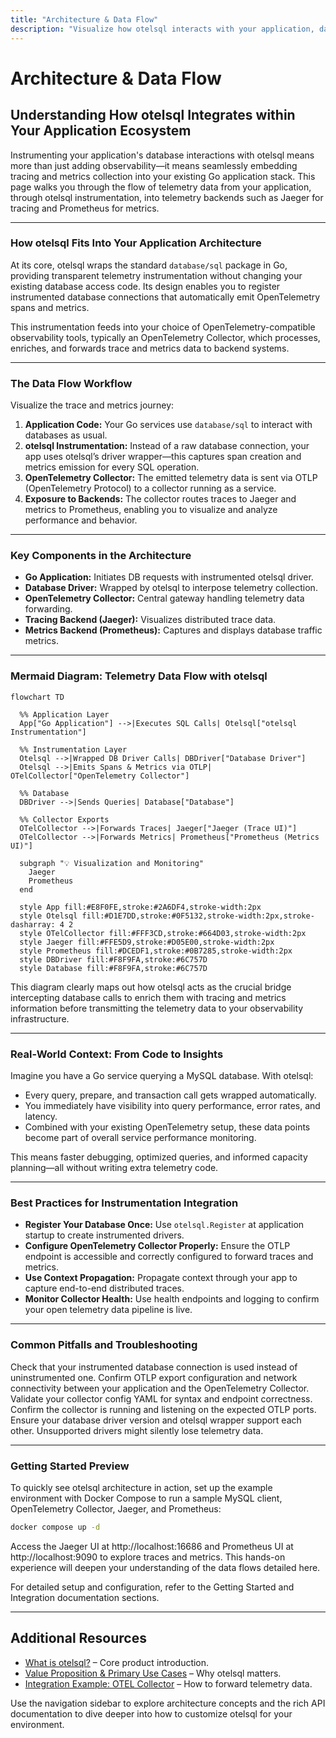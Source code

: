 ```yaml
---
title: "Architecture & Data Flow"
description: "Visualize how otelsql interacts with your application, database drivers, and OpenTelemetry tooling. Includes a mermaid diagram showing data flow from application code through otelsql to the OTel Collector/Jaeger/Prometheus, highlighting extension and integration points (e.g., registering DBs, span/metric emission)."
---
```


# Architecture & Data Flow

## Understanding How otelsql Integrates within Your Application Ecosystem

Instrumenting your application's database interactions with otelsql means more than just adding observability—it means seamlessly embedding tracing and metrics collection into your existing Go application stack. This page walks you through the flow of telemetry data from your application, through otelsql instrumentation, into telemetry backends such as Jaeger for tracing and Prometheus for metrics.

---

### How otelsql Fits Into Your Application Architecture

At its core, otelsql wraps the standard `database/sql` package in Go, providing transparent telemetry instrumentation without changing your existing database access code. Its design enables you to register instrumented database connections that automatically emit OpenTelemetry spans and metrics.

This instrumentation feeds into your choice of OpenTelemetry-compatible observability tools, typically an OpenTelemetry Collector, which processes, enriches, and forwards trace and metrics data to backend systems.

---

### The Data Flow Workflow

Visualize the trace and metrics journey:

1. **Application Code:** Your Go services use `database/sql` to interact with databases as usual.
2. **otelsql Instrumentation:** Instead of a raw database connection, your app uses otelsql’s driver wrapper—this captures span creation and metrics emission for every SQL operation.
3. **OpenTelemetry Collector:** The emitted telemetry data is sent via OTLP (OpenTelemetry Protocol) to a collector running as a service.
4. **Exposure to Backends:** The collector routes traces to Jaeger and metrics to Prometheus, enabling you to visualize and analyze performance and behavior.

---

### Key Components in the Architecture

- **Go Application:** Initiates DB requests with instrumented otelsql driver.
- **Database Driver:** Wrapped by otelsql to interpose telemetry collection.
- **OpenTelemetry Collector:** Central gateway handling telemetry data forwarding.
- **Tracing Backend (Jaeger):** Visualizes distributed trace data.
- **Metrics Backend (Prometheus):** Captures and displays database traffic metrics.

---

### Mermaid Diagram: Telemetry Data Flow with otelsql

```mermaid
flowchart TD

  %% Application Layer
  App["Go Application"] -->|Executes SQL Calls| Otelsql["otelsql Instrumentation"]

  %% Instrumentation Layer
  Otelsql -->|Wrapped DB Driver Calls| DBDriver["Database Driver"]
  Otelsql -->|Emits Spans & Metrics via OTLP| OTelCollector["OpenTelemetry Collector"]

  %% Database
  DBDriver -->|Sends Queries| Database["Database"]

  %% Collector Exports
  OTelCollector -->|Forwards Traces| Jaeger["Jaeger (Trace UI)"]
  OTelCollector -->|Forwards Metrics| Prometheus["Prometheus (Metrics UI)"]

  subgraph "💡 Visualization and Monitoring"
    Jaeger
    Prometheus
  end

  style App fill:#E8F0FE,stroke:#2A6DF4,stroke-width:2px
  style Otelsql fill:#D1E7DD,stroke:#0F5132,stroke-width:2px,stroke-dasharray: 4 2
  style OTelCollector fill:#FFF3CD,stroke:#664D03,stroke-width:2px
  style Jaeger fill:#FFE5D9,stroke:#D05E00,stroke-width:2px
  style Prometheus fill:#DCEDF1,stroke:#0B7285,stroke-width:2px
  style DBDriver fill:#F8F9FA,stroke:#6C757D
  style Database fill:#F8F9FA,stroke:#6C757D
```

This diagram clearly maps out how otelsql acts as the crucial bridge intercepting database calls to enrich them with tracing and metrics information before transmitting the telemetry data to your observability infrastructure.

---

### Real-World Context: From Code to Insights

Imagine you have a Go service querying a MySQL database. With otelsql:

- Every query, prepare, and transaction call gets wrapped automatically.
- You immediately have visibility into query performance, error rates, and latency.
- Combined with your existing OpenTelemetry setup, these data points become part of overall service performance monitoring.

This means faster debugging, optimized queries, and informed capacity planning—all without writing extra telemetry code.

---

### Best Practices for Instrumentation Integration

- **Register Your Database Once:** Use `otelsql.Register` at application startup to create instrumented drivers.
- **Configure OpenTelemetry Collector Properly:** Ensure the OTLP endpoint is accessible and correctly configured to forward traces and metrics.
- **Use Context Propagation:** Propagate context through your app to capture end-to-end distributed traces.
- **Monitor Collector Health:** Use health endpoints and logging to confirm your open telemetry data pipeline is live.

---

### Common Pitfalls and Troubleshooting

<AccordionGroup title="Troubleshooting Telemetry Data Flow">
<Accordion title="Spans or Metrics Not Appearing in Jaeger or Prometheus">
Check that your instrumented database connection is used instead of uninstrumented one. Confirm OTLP export configuration and network connectivity between your application and the OpenTelemetry Collector.
</Accordion>
<Accordion title="Collector Configuration Issues">
Validate your collector config YAML for syntax and endpoint correctness. Confirm the collector is running and listening on the expected OTLP ports.
</Accordion>
<Accordion title="Database Driver Compatibility Problems">
Ensure your database driver version and otelsql wrapper support each other. Unsupported drivers might silently lose telemetry data.
</Accordion>
</AccordionGroup>

---

### Getting Started Preview

To quickly see otelsql architecture in action, set up the example environment with Docker Compose to run a sample MySQL client, OpenTelemetry Collector, Jaeger, and Prometheus:

```bash
docker compose up -d
```

Access the Jaeger UI at http://localhost:16686 and Prometheus UI at http://localhost:9090 to explore traces and metrics. This hands-on experience will deepen your understanding of the data flows detailed here.

For detailed setup and configuration, refer to the Getting Started and Integration documentation sections.

---

## Additional Resources

- [What is otelsql?](https://github.com/XSAM/otelsql/blob/main/overview/product-intro-core-value/what-is-otelsql.mdx) – Core product introduction.
- [Value Proposition & Primary Use Cases](https://github.com/XSAM/otelsql/blob/main/overview/product-intro-core-value/value-proposition-use-cases.mdx) – Why otelsql matters.
- [Integration Example: OTEL Collector](https://github.com/XSAM/otelsql/blob/main/guides/advanced-scenarios/otel-collector-integration.mdx) – How to forward telemetry data.

Use the navigation sidebar to explore architecture concepts and the rich API documentation to dive deeper into how to customize otelsql for your environment.

